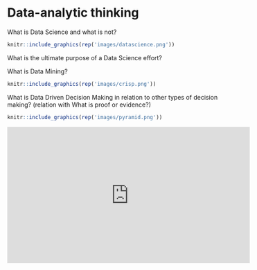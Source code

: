 # Data-analytic thinking {#thinking}

What is Data Science and what is not?

```r
knitr::include_graphics(rep('images/datascience.png'))
```

What is the ultimate purpose of a Data Science effort?

What is Data Mining?
```r
knitr::include_graphics(rep('images/crisp.png'))
```

What is Data Driven Decision Making in relation to other types of decision making? (relation with What is proof or evidence?)

```r
knitr::include_graphics(rep('images/pyramid.png'))
```

<iframe width="560" height="315" src="https://www.youtube.com/embed/L3LMbpZIKhQ" frameborder="0" allow="accelerometer; autoplay; clipboard-write; encrypted-media; gyroscope; picture-in-picture" allowfullscreen></iframe>

